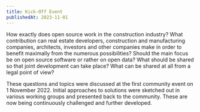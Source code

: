```yaml
---
title: Kick-Off Event
publishedAt: 2023-11-01
---
```


How exactly does open source work in the construction industry? What contribution can real estate developers, construction and manufacturing companies, architects, investors and other companies make in order to benefit maximally from the numerous possibilities? Should the main focus be on open source software or rather on open data? What should be shared so that joint development can take place? What can be shared at all from a legal point of view?

These questions and topics were discussed at the first community event on 1 November 2022. Initial approaches to solutions were sketched out in various working groups and presented back to the community. These are now being continuously challenged and further developed.
